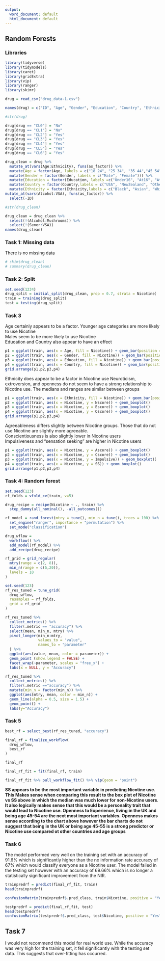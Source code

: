 ---
output:
  word_document: default
  html_document: default
---
## Random Forests

### Libraries
```{r message=FALSE, warning=FALSE}
library(tidyverse)
library(tidymodels)
library(caret)
library(gridExtra)
library(vip)
library(ranger)
library(skimr)
```

```{r message=FALSE, warning=FALSE}
drug = read_csv("drug_data-1.csv")
```
```{r}
names(drug) = c("ID", "Age", "Gender", "Education", "Country", "Ethnicity","Nscore", "Escore", "Oscore", "Ascore", "Cscore", "Impulsive","SS", "Alcohol", "Amphet", "Amyl", "Benzos", "Caff", "Cannabis","Choc", "Coke", "Crack", "Ecstasy", "Heroin", "Ketamine", "Legalh","LSD", "Meth", "Mushrooms", "Nicotine", "Semer", "VSA")

#str(drug)
```
```{r}
drug[drug == "CL0"] = "No"
drug[drug == "CL1"] = "No"
drug[drug == "CL2"] = "Yes"
drug[drug == "CL3"] = "Yes"
drug[drug == "CL4"] = "Yes"
drug[drug == "CL5"] = "Yes"
drug[drug == "CL6"] = "Yes"
```

```{r message=FALSE, warning=FALSE}
drug_clean = drug %>% 
  mutate_at(vars(Age:Ethnicity), funs(as_factor)) %>%
  mutate(Age = factor(Age, labels = c("18_24", "25_34", "35_44","45_54", "55_64", "65_"))) %>%
  mutate(Gender = factor(Gender, labels = c("Male", "Female"))) %>%
  mutate(Education = factor(Education, labels =c("Under16", "At16", "At17", "At18", "SomeCollege","ProfessionalCert", "Bachelors", "Masters", "Doctorate"))) %>%
  mutate(Country = factor(Country,labels = c("USA", "NewZealand", "Other", "Australia","Ireland","Canada","UK"))) %>%
  mutate(Ethnicity = factor(Ethnicity,labels = c("Black", "Asian", "White", "White/Black", "Other","White/Asian", "Black/Asian"))) %>%
mutate_at(vars(Alcohol:VSA), funs(as_factor)) %>%
  select(-ID)
```
```{r}
#str(drug_clean)
```
```{r}
drug_clean = drug_clean %>% 
  select(!(Alcohol:Mushrooms)) %>% 
  select(!(Semer:VSA))
names(drug_clean)
```
### Task 1: Missing data 
  
There is no missing data  

```{r}
# skim(drug_clean)
# summary(drug_clean)
```

### Task 2: Split  

```{r}
set.seed(1234)
drug_split = initial_split(drug_clean, prop = 0.7, strata = Nicotine)
train = training(drug_split)
test = testing(drug_split)
```

### Task 3  

Age certainly appears to be a factor. Younger age categories are more likely to use Nicotine    
Males seem to be more likely to use Nicotine  
Education and Country also appear to have an effect  

```{r}
p1 = ggplot(train, aes(x = Age, fill = Nicotine)) + geom_bar(position = "fill")
p2 = ggplot(train, aes(x = Gender, fill = Nicotine)) + geom_bar(position = "fill")
p3 = ggplot(train, aes(x = Education, fill = Nicotine)) + geom_bar(position = "fill")
p4 = ggplot(train, aes(x = Country, fill = Nicotine)) + geom_bar(position = "fill")
grid.arrange(p1,p2,p3,p4)
```

Ethnicity does appear to be a factor in Nicotine use
Neuroticism, extroversion, and openness do not seem to have a strong relationship to Nicotine use. The medians and ranges are similar between groups  

```{r}
p1 = ggplot(train, aes(x = Ethnicity, fill = Nicotine)) + geom_bar(position = "fill")
p2 = ggplot(train, aes(x = Nicotine, y = Nscore)) + geom_boxplot()
p3 = ggplot(train, aes(x = Nicotine, y = Escore)) + geom_boxplot()
p4 = ggplot(train, aes(x = Nicotine, y = Oscore)) + geom_boxplot()
grid.arrange(p1,p2,p3,p4)
```
  
Agreeableness differs slightly between Nicotine groups. Those that do not use Nicotine are slightly more agreeable.  
Conscientiousness is also slightly lower in Nicotine users  
Impulsiveness and "sensation seeking" are higher in Nicotine users  

```{r}
p1 = ggplot(train, aes(x = Nicotine, y = Ascore)) + geom_boxplot()
p2 = ggplot(train, aes(x = Nicotine, y = Cscore)) + geom_boxplot()
p3 = ggplot(train, aes(x = Nicotine, y = Impulsive)) + geom_boxplot()
p4 = ggplot(train, aes(x = Nicotine, y = SS)) + geom_boxplot()
grid.arrange(p1,p2,p3,p4)
```

### Task 4: Random forest  
```{r}
set.seed(123)
rf_folds = vfold_cv(train, v=5)
```

```{r}
drug_recipe = recipe(Nicotine ~ ., train) %>%
  step_dummy(all_nominal(), -all_outcomes())

rf_model = rand_forest(mtry = tune(), min_n = tune(), trees = 100) %>%
  set_engine("ranger", importance = "permutation") %>%
  set_mode("classification")

drug_wflow =
  workflow() %>%
  add_model(rf_model) %>%
  add_recipe(drug_recipe)

rf_grid = grid_regular(
  mtry(range = c(2, 8)),
  min_n(range = c(5,20)),
  levels = 10
)

set.seed(123)
rf_res_tuned = tune_grid(
  drug_wflow,
  resamples = rf_folds,
  grid = rf_grid
)
```

```{r}
rf_res_tuned %>%
  collect_metrics() %>%
  filter(.metric == "accuracy") %>%
  select(mean, min_n, mtry) %>%
  pivot_longer(min_n:mtry,
               values_to = "value",
               names_to = "parameter"
  ) %>%
  ggplot(aes(value, mean, color = parameter)) + 
  geom_point (show.legend = FALSE) + 
  facet_wrap(~parameter, scales = "free_x") +
  labs(x = NULL, y = "Accuracy")
```

```{r}
rf_res_tuned %>%
  collect_metrics() %>%
  filter(.metric =="accuracy") %>%
  mutate(min_n = factor(min_n)) %>%
  ggplot(aes(mtry, mean, color = min_n)) +
  geom_line(alpha = 0.5, size = 1.5) + 
  geom_point() + 
  labs(y="Accuracy")
```
### Task 5  

```{r}
best_rf = select_best(rf_res_tuned, "accuracy")

final_rf = finalize_workflow(
  drug_wflow,
  best_rf
)

final_rf
```

```{r}
final_rf_fit = fit(final_rf, train)
```

```{r}
final_rf_fit %>% pull_workflow_fit() %>% vip(geom = "point")
```

**SS appears to be the most important variable in predicting Nicotine use. This Makes sense when comparing this result to the box plot of Nicotine vs SS above in which the median was much lower for non-Nicotine users. It also logically makes sense that this would be a personality trait that would lead to Nicotine use. Openness to Experience, living in the UK and being age 45-54 are the next most important variables. Openness makes sense according to the chart above however the bar charts do not suggest that being in the UK or being age 45-55 is a strong predictor or Nicotine use compared ot other countries and age groups** 

### Task 6  

The model performed very well on the training set with an accuracy of 91.6% which is significantly higher than the no information rate accuracy of 67% which would classify everyone as a Nicotine user. The model failed in the testing set however with an accuracy of 69.66% which is no longer a statistically significant improvement from the NIR.  

```{r}
trainpredrf = predict(final_rf_fit, train)
head(trainpredrf)
```

```{r}
confusionMatrix(trainpredrf$.pred_class, train$Nicotine, positive = "Yes")
```

```{r}
testpredrf = predict(final_rf_fit, test)
head(testpredrf)
confusionMatrix(testpredrf$.pred_class, test$Nicotine, positive = "Yes")
```

## Task 7

I would not recommend this model for real world use. While the accuracy was very high for the training set, it fell significantly with the testing set data. This suggests that over-fitting has occurred. 